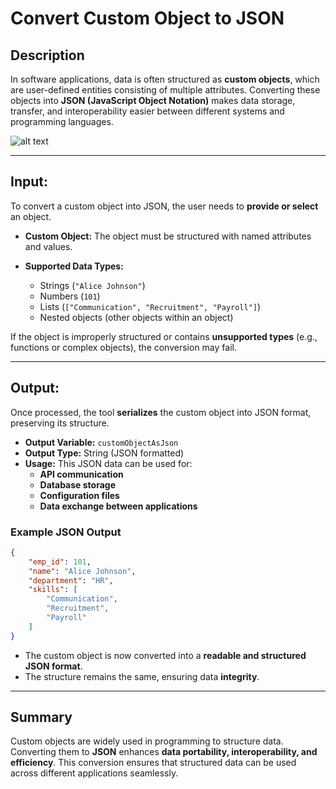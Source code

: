 # Convert Custom Object to JSON

## Description

In software applications, data is often structured as **custom objects**, which are user-defined entities consisting of multiple attributes. Converting these objects into **JSON (JavaScript Object Notation)** makes data storage, transfer, and interoperability easier between different systems and programming languages.

![alt text](../assets/variable/convert-custom-object-to-JSON.png)

---

## **Input:**

To convert a custom object into JSON, the user needs to **provide or select** an object.

- **Custom Object:** The object must be structured with named attributes and values.
- **Supported Data Types:**

  - Strings (`"Alice Johnson"`)
  - Numbers (`101`)
  - Lists (`["Communication", "Recruitment", "Payroll"]`)
  - Nested objects (other objects within an object)

If the object is improperly structured or contains **unsupported types** (e.g., functions or complex objects), the conversion may fail.

---

## **Output:**

Once processed, the tool **serializes** the custom object into JSON format, preserving its structure.

- **Output Variable:** `customObjectAsJson`
- **Output Type:** String (JSON formatted)
- **Usage:** This JSON data can be used for:
  - **API communication**
  - **Database storage**
  - **Configuration files**
  - **Data exchange between applications**

### **Example JSON Output**

```json
{
    "emp_id": 101,
    "name": "Alice Johnson",
    "department": "HR",
    "skills": [
        "Communication",
        "Recruitment",
        "Payroll"
    ]
}
```

- The custom object is now converted into a **readable and structured JSON format**.
- The structure remains the same, ensuring data **integrity**.

---

## **Summary**

Custom objects are widely used in programming to structure data. Converting them to **JSON** enhances **data portability, interoperability, and efficiency**. This conversion ensures that structured data can be used across different applications seamlessly.